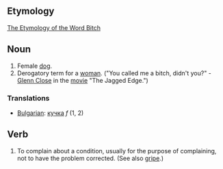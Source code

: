 == Etymology ==

[http://www.roxanne.org/~maeve/bitch.html The Etymology of the Word Bitch]

== Noun ==

#Female [[dog]].
#Derogatory term for a [[woman]].  ("You called me a bitch, didn't you?" - [[Glenn Close]] in the [[movie]] "The Jagged Edge.")

=== Translations ===

*[[Bulgarian]]: [[кучка]] ''f'' (1, 2)

== Verb ==

#To complain about a condition, usually for the purpose of complaining, not to have the problem corrected.  (See also [[gripe]].)